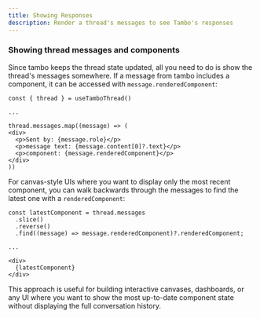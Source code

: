 ```yaml
---
title: Showing Responses
description: Render a thread's messages to see Tambo's responses
---
```


### Showing thread messages and components

Since tambo keeps the thread state updated, all you need to do is show the thread's messages somewhere. If a message from tambo includes a component, it can be accessed with `message.renderedComponent`:

```tsx
const { thread } = useTamboThread()

...

thread.messages.map((message) => (
<div>
  <p>Sent by: {message.role}</p>
  <p>message text: {message.content[0]?.text}</p>
  <p>component: {message.renderedComponent}</p>
</div>
))
```

For canvas-style UIs where you want to display only the most recent component, you can walk backwards through the messages to find the latest one with a `renderedComponent`:

```tsx
const latestComponent = thread.messages
  .slice()
  .reverse()
  .find((message) => message.renderedComponent)?.renderedComponent;

...

<div>
  {latestComponent}
</div>
```

This approach is useful for building interactive canvases, dashboards, or any UI where you want to show the most up-to-date component state without displaying the full conversation history.
